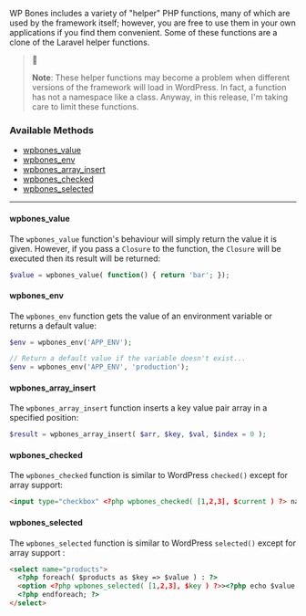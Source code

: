 WP Bones includes a variety of "helper" PHP functions, many of which are used by the framework itself; however, you are free to use them in your own applications if you find them convenient. Some of these functions are a clone of the Laravel helper functions.

> 📌 
>
> **Note**: These helper functions may become a problem when different versions of the framework will load in WordPress. In fact, a function has not a namespace like a class. Anyway, in this release, I'm taking care to limit these functions.

### Available Methods

* [wpbones_value](#wpbones_value)
* [wpbones_env](#wpbones_env)
* [wpbones_array_insert](#wpbones_array_insert)
* [wpbones_checked](#wpbones_checked)
* [wpbones_selected](#wpbones_selected)

---

#### wpbones_value

The `wpbones_value` function's behaviour will simply return the value it is given. However, if you pass a `Closure` to the function, the `Closure` will be executed then its result will be returned:

```php
$value = wpbones_value( function() { return 'bar'; });
```

#### wpbones_env

The `wpbones_env` function gets the value of an environment variable or returns a default value:

```php
$env = wpbones_env('APP_ENV');

// Return a default value if the variable doesn't exist...
$env = wpbones_env('APP_ENV', 'production');
```

#### wpbones_array_insert

The `wpbones_array_insert` function inserts a key value pair array in a specified position:

```php
$result = wpbones_array_insert( $arr, $key, $val, $index = 0 );
```

#### wpbones_checked

The `wpbones_checked` function is similar to WordPress `checked()` except for array support:

```html
<input type="checkbox" <?php wpbones_checked( [1,2,3], $current ) ?> name="product" />
```

#### wpbones_selected

The `wpbones_selected` function is similar to WordPress `selected()` except for array support :

```html
<select name="products">
  <?php foreach( $products as $key => $value ) : ?>
  <option <?php wpbones_selected( [1,2,3], $key ) ?>><?php echo $value ?></option>
  <?php endforeach; ?>
</select>
```
